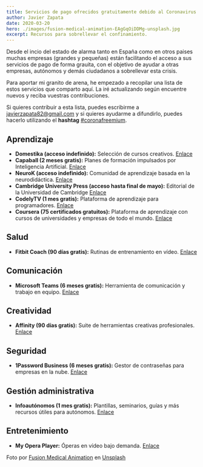 ```yaml
---
title: Servicios de pago ofrecidos gratuitamente debido al Coronavirus COVID-19 #coronafreemium
author: Javier Zapata
date: 2020-03-20
hero: ./images/fusion-medical-animation-EAgGqOiDDMg-unsplash.jpg
excerpt: Recursos para sobrellevar el confinamiento.
---
```

Desde el incio del estado de alarma tanto en España como en otros paises muchas empresas (grandes y pequeñas) están facilitando el acceso a sus servicios de pago de forma grauita, con el objetivo de ayudar a otras empresas, autónomos y demás ciudadanos a sobrellevar esta crisis.

Para aportar mi granito de arena, he empezado a recopilar una lista de estos servicios que comparto aquí. La iré actualizando según encuentre nuevos y reciba vuestras contribuciones.

Si quieres contribuir a esta lista, puedes escribirme a [javierzapata82@gmail.com](mailto:javierzapata82@gmail.com?subject=%5BCoronafreemium%5D%20Servicio) y si quieres ayudarme a difundirlo, puedes hacerlo utilizando el __hashtag__ [#coronafreemium](https://twitter.com/search?q=%23coronafreemium).

## Aprendizaje
- **Domestika (acceso indefinido):** Selección de cursos creativos. [Enlace](https://www.domestika.org/quedateencasa)
- **Capaball (2 meses gratis):** Planes de formación impulsados por Inteligencia Artificial. [Enlace](https://capaball.com/)
- **NeuroK (acceso indefinido):** Comunidad de aprendizaje basada en la neurodidáctica. [Enlace](https://neurok.es/coronavirus-acceso-gratis/)
- **Cambridge University Press (acceso hasta final de mayo):** Editorial de la Universidad de Cambridge [Enlace](https://www.cambridge.org/about-us/covid-19/)
- **CodelyTV (1 mes gratis):** Plataforma de aprendizaje para programadores. [Enlace](https://twitter.com/CodelyTV/status/1240272977830305792)
- **Coursera (75 certificados gratuitos):** Plataforma de aprendizaje con cursos de universidades y empresas de todo el mundo. [Enlace](https://www.freecodecamp.org/news/coronavirus-coursera-free-certificate/)

## Salud
- **Fitbit Coach (90 días gratis):** Rutinas de entrenamiento en vídeo. [Enlace](https://blog.fitbit.com/letter-from-ceo/)

## Comunicación
- **Microsoft Teams (6 meses gratis):** Herramienta de comunicación y trabajo en equipo. [Enlace](https://teams.microsoft.com/start)

## Creatividad
- **Affinity (90 días gratis):** Suite de herramientas creativas profesionales. [Enlace](https://affinity.serif.com/es/supporting-the-creative-community/)

## Seguridad
- **1Password Business (6 meses gratis):** Gestor de contraseñas para empresas en la nube. [Enlace](https://1password.com/es/business/)

## Gestión administrativa
- **Infoautónomos (1 mes gratis):** Plantillas, seminarios, guías y más recursos útiles para autónomos. [Enlace](https://www.infoautonomos.com/login/?next=/cuenta/mes-regalo/)

## Entretenimiento
- **My Opera Player:** Óperas en vídeo bajo demanda. [Enlace](https://likes.movistar.es/cultura-y-ocio/cultura/my-opera-player-gratis-todos)

Foto por [Fusion Medical Animation](https://unsplash.com/@fusion_medical_animation) en [Unsplash](https://unsplash.com/photos/EAgGqOiDDMg)
